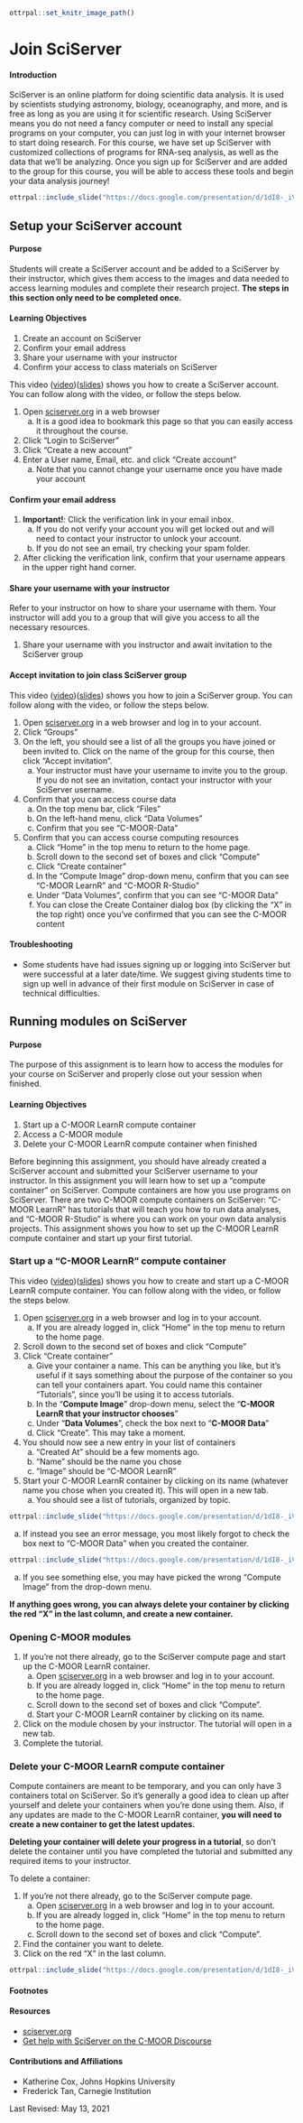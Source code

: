 

<!-- Set up code of OTTR Book-->

```r
ottrpal::set_knitr_image_path()
```

# Join SciServer


#### Introduction

SciServer is an online platform for doing scientific data analysis. It is used by scientists studying astronomy, biology, oceanography, and more, and is free as long as you are using it for scientific research. Using SciServer means you do not need a fancy computer or need to install any special programs on your computer, you can just log in with your internet browser to start doing research.  For this course, we have set up SciServer with customized collections of programs for RNA-seq analysis, as well as the data that we’ll be analyzing.  Once you sign up for SciServer and are added to the group for this course, you will be able to access these tools and begin your data analysis journey!


```r
ottrpal::include_slide("https://docs.google.com/presentation/d/1dI8-_iVqbkzNMf11M4dK85E8ZW3OyZECs_YwMKw5fhs/edit#slide=id.g3632cdae791_0_249")
```


## Setup your SciServer account

#### Purpose

Students will create a SciServer account and be added to a SciServer by their instructor, which gives them access to the images and data needed to access learning modules and complete their research project. **The steps in this section only need to be completed once.**

#### Learning Objectives

1. Create an account on SciServer
1. Confirm your email address
1. Share your username with your instructor
1. Confirm your access to class materials on SciServer


This video ([video](https://link.c-moor.org/video-join-sciserver))([slides](https://docs.google.com/presentation/d/1kxbnBLoRsdPW4ZkjwNsAHS1XFPuJpQZ8I1aVqyZISW0)) shows you how to create a SciServer account. You can follow along with the video, or follow the steps below.

1. Open [sciserver.org](https://www.sciserver.org/) in a web browser
    a. It is a good idea to bookmark this page so that you can easily access it throughout the course.
1. Click “Login to SciServer”
1. Click “Create a new account”
1. Enter a User name, Email, etc. and click “Create account”
    a. Note that you cannot change your username once you have made your account

#### Confirm your email address

1. **Important!**: Click the verification link in your email inbox.
    a. If you do not verify your account you will get locked out and will need to contact your instructor to unlock your account.
    a. If you do not see an email, try checking your spam folder.
1. After clicking the verification link, confirm that your username appears in the upper right hand corner.


#### Share your username with your instructor

Refer to your instructor on how to share your username with them. Your instructor will add you to a group that will give you access to all the necessary resources. 

1. Share your username with you instructor and await invitation to the SciServer group

#### Accept invitation to join class SciServer group


This video ([video](https://link.c-moor.org/video-join-sciserver-group))([slides](https://docs.google.com/presentation/d/1codot9UeUO7l0EDcEre7dJgyXurD_xyxpw6IJL_aEjM)) shows you how to join a SciServer group.  You can follow along with the video, or follow the steps below.

1. Open [sciserver.org](https://www.sciserver.org/) in a web browser and log in to your account.
1. Click “Groups”
1. On the left, you should see a list of all the groups you have joined or been invited to.  Click on the name of the group for this course, then click “Accept invitation”.
    a. Your instructor must have your username to invite you to the group.  If you do not see an invitation, contact your instructor with your SciServer username.
1. Confirm that you can access course data
    a. On the top menu bar, click “Files”
    a. On the left-hand menu, click “Data Volumes”
    a. Confirm that you see “C-MOOR-Data”
1. Confirm that you can access course computing resources
    a. Click “Home” in the top menu to return to the home page.
    a. Scroll down to the second set of boxes and click “Compute”
    a. Click “Create container”
    a. In the “Compute Image” drop-down menu, confirm that you can see “C-MOOR LearnR” and “C-MOOR R-Studio”
    a. Under “Data Volumes”, confirm that you can see “C-MOOR Data”
    a. You can close the Create Container dialog box (by clicking the “X” in the top right) once you’ve confirmed that you can see the C-MOOR content


#### Troubleshooting

- Some students have had issues signing up or logging into SciServer but were successful at a later date/time. We suggest giving students time to sign up well in advance of their first module on SciServer in case of technical difficulties.


## Running modules on SciServer

#### Purpose

The purpose of this assignment is to learn how to access the modules for your course on SciServer and properly close out your session when finished.

#### Learning Objectives

1. Start up a C-MOOR LearnR compute container
1. Access a C-MOOR module
1. Delete your C-MOOR LearnR compute container when finished

Before beginning this assignment, you should have already created a SciServer account and submitted your SciServer username to your instructor.  In this assignment you will learn how to set up a “compute container” on SciServer.  Compute containers are how you use programs on SciServer.  There are two C-MOOR compute containers on SciServer: “C-MOOR LearnR” has tutorials that will teach you how to run data analyses, and “C-MOOR R-Studio” is where you can work on your own data analysis projects.  This assignment shows you how to set up the C-MOOR LearnR compute container and start up your first tutorial.

### Start up a “C-MOOR LearnR” compute container

This video ([video](https://link.c-moor.org/video-sciserver-create-learnr-container))([slides](https://docs.google.com/presentation/d/1Oaq8RzhaDANxkNh-tTKwme7e095pGgoiq5iZHbt7PLg)) shows you how to create and start up a C-MOOR LearnR compute container.  You can follow along with the video, or follow the steps below.

1. Open [sciserver.org](https://www.sciserver.org/) in a web browser and log in to your account.
    a. If you are already logged in, click “Home” in the top menu to return to the home page.
1. Scroll down to the second set of boxes and click “Compute”
1. Click “Create container”
    a. Give your container a name.  This can be anything you like, but it’s useful if it says something about the purpose of the container so you can tell your containers apart.  You could name this container “Tutorials”, since you’ll be using it to access tutorials.
    a. In the “**Compute Image**” drop-down menu, select the “**C-MOOR LearnR that your instructor chooses**”
    a. Under “**Data Volumes**”, check the box next to “**C-MOOR Data**”
    a. Click “Create”.  This may take a moment.
1. You should now see a new entry in your list of containers
    a. “Created At” should be a few moments ago.
    a. “Name” should be the name you chose
    a. “Image” should be “C-MOOR LearnR”
1. Start your C-MOOR LearnR container by clicking on its name (whatever name you chose when you created it).  This will open in a new tab.
    a. You should see a list of tutorials, organized by topic.
    
```r
ottrpal::include_slide("https://docs.google.com/presentation/d/1dI8-_iVqbkzNMf11M4dK85E8ZW3OyZECs_YwMKw5fhs/edit#slide=id.g3632cdae791_0_371")
```

a. If instead you see an error message, you most likely forgot to check the box next to “C-MOOR Data” when you created the container.
  
```r
ottrpal::include_slide("https://docs.google.com/presentation/d/1dI8-_iVqbkzNMf11M4dK85E8ZW3OyZECs_YwMKw5fhs/edit#slide=id.g3632cdae791_0_267")
```

a. If you see something else, you may have picked the wrong “Compute Image” from the drop-down menu.

**If anything goes wrong, you can always delete your container by clicking the red “X” in the last column, and create a new container.**

### Opening C-MOOR modules

1. If you’re not there already, go to the SciServer compute page and start up the C-MOOR LearnR container.
    a. Open [sciserver.org](https://www.sciserver.org/) in a web browser and log in to your account.
    a. If you are already logged in, click “Home” in the top menu to return to the home page.
    a. Scroll down to the second set of boxes and click “Compute”.
    a. Start your C-MOOR LearnR container by clicking on its name.
1. Click on the module chosen by your instructor.  The tutorial will open in a new tab.
1. Complete the tutorial.

### Delete your C-MOOR LearnR compute container

Compute containers are meant to be temporary, and you can only have 3 containers total on SciServer.  So it’s generally a good idea to clean up after yourself and delete your containers when you’re done using them.  Also, if any updates are made to the C-MOOR LearnR container, **you will need to create a new container to get the latest updates.**

**Deleting your container will delete your progress in a tutorial**, so don’t delete the container until you have completed the tutorial and submitted any required items to your instructor.

To delete a container:

1. If you’re not there already, go to the SciServer compute page.
    a. Open [sciserver.org](https://www.sciserver.org/) in a web browser and log in to your account.
    a. If you are already logged in, click “Home” in the top menu to return to the home page.
    a. Scroll down to the second set of boxes and click “Compute”.
1. Find the container you want to delete.
1. Click on the red “X” in the last column.

```r
ottrpal::include_slide("https://docs.google.com/presentation/d/1dI8-_iVqbkzNMf11M4dK85E8ZW3OyZECs_YwMKw5fhs/edit#slide=id.g3632cdae791_0_375")
```

#### Footnotes


#### Resources

- [sciserver.org](https://www.sciserver.org/)
- [Get help with SciServer on the C-MOOR Discourse](https://help.c-moor.org/c/help/)


#### Contributions and Affiliations

- Katherine Cox, Johns Hopkins University
- Frederick Tan, Carnegie Institution

Last Revised: May 13, 2021


